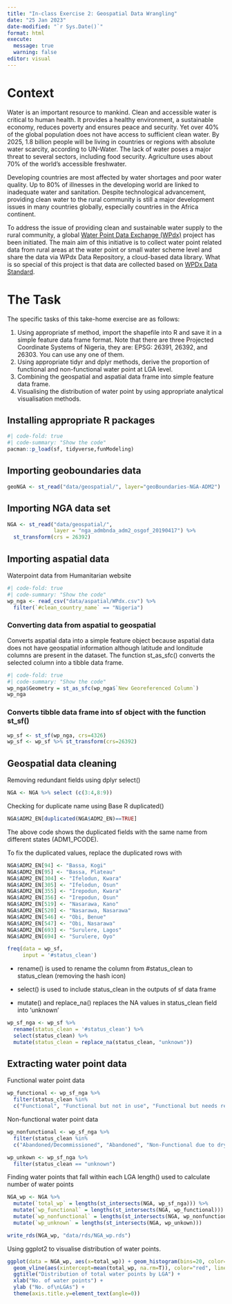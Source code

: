 ```yaml
---
title: "In-class Exercise 2: Geospatial Data Wrangling"
date: "25 Jan 2023"
date-modified: "`r Sys.Date()`"
format: html
execute: 
  message: true
  warning: false
editor: visual
---
```


# Context

Water is an important resource to mankind. Clean and accessible water is critical to human health. It provides a healthy environment, a sustainable economy, reduces poverty and ensures peace and security. Yet over 40% of the global population does not have access to sufficient clean water. By 2025, 1.8 billion people will be living in countries or regions with absolute water scarcity, according to UN-Water. The lack of water poses a major threat to several sectors, including food security. Agriculture uses about 70% of the world's accessible freshwater.

Developing countries are most affected by water shortages and poor water quality. Up to 80% of illnesses in the developing world are linked to inadequate water and sanitation. Despite technological advancement, providing clean water to the rural community is still a major development issues in many countries globally, especially countries in the Africa continent.

To address the issue of providing clean and sustainable water supply to the rural community, a global [Water Point Data Exchange (WPdx)](https://www.waterpointdata.org/about/) project has been initiated. The main aim of this initiative is to collect water point related data from rural areas at the water point or small water scheme level and share the data via WPdx Data Repository, a cloud-based data library. What is so special of this project is that data are collected based on [WPDx Data Standard](https://www.waterpointdata.org/wp-content/uploads/2021/04/WPDx_Data_Standard.pdf).

# The Task

The specific tasks of this take-home exercise are as follows:

1.  Using appropriate sf method, import the shapefile into R and save it in a simple feature data frame format. Note that there are three Projected Coordinate Systems of Nigeria, they are: EPSG: 26391, 26392, and 26303. You can use any one of them.
2.  Using appropriate tidyr and dplyr methods, derive the proportion of functional and non-functional water point at LGA level.
3.  Combining the geospatial and aspatial data frame into simple feature data frame.
4.  Visualising the distribution of water point by using appropriate analytical visualisation methods.

## Installing appropriate R packages

```r
#| code-fold: true
#| code-summary: "Show the code"
pacman::p_load(sf, tidyverse,funModeling)
```

## Importing geoboundaries data

```r
geoNGA <- st_read("data/geospatial/", layer="geoBoundaries-NGA-ADM2")  %>% st_transform(crs= 26392)
```

## Importing NGA data set

```r
NGA <- st_read("data/geospatial/",
               layer = "nga_admbnda_adm2_osgof_20190417") %>%
  st_transform(crs = 26392)
```

## Importing aspatial data

Waterpoint data from Humanitarian website

```r
#| code-fold: true
#| code-summary: "Show the code"
wp_nga <- read_csv("data/aspatial/WPdx.csv") %>%
  filter(`#clean_country_name` == "Nigeria")

```

### Converting data from aspatial to geospatial

Converts aspatial data into a simple feature object because aspatial data does not have geospatial information although latitude and londitude columns are present in the dataset. The function st_as_sfc() converts the selected column into a tibble data frame.

```r
#| code-fold: true
#| code-summary: "Show the code"
wp_nga$Geometry = st_as_sfc(wp_nga$`New Georeferenced Column`)
wp_nga
```

### Converts tibble data frame into sf object with the function st_sf()

```r
wp_sf <- st_sf(wp_nga, crs=4326)
wp_sf <- wp_sf %>% st_transform(crs=26392)
``` 

## Geospatial data cleaning

Removing redundant fields using dplyr select()

```r
NGA <- NGA %>% select (c(3:4,8:9))
```

Checking for duplicate name using Base R duplicated()

```r
NGA$ADM2_EN[duplicated(NGA$ADM2_EN)==TRUE]
```

The above code shows the duplicated fields with the same name from different states (ADM1_PCODE).

To fix the duplicated values, replace the duplicated rows with

```r
NGA$ADM2_EN[94] <- "Bassa, Kogi"
NGA$ADM2_EN[95] <- "Bassa, Plateau"
NGA$ADM2_EN[304] <- "Ifelodun, Kwara"
NGA$ADM2_EN[305] <- "Ifelodun, Osun"
NGA$ADM2_EN[355] <- "Irepodun, Kwara"
NGA$ADM2_EN[356] <- "Irepodun, Osun"
NGA$ADM2_EN[519] <- "Nasarawa, Kano"
NGA$ADM2_EN[520] <- "Nasarawa, Nasarawa"
NGA$ADM2_EN[546] <- "Obi, Benue"
NGA$ADM2_EN[547] <- "Obi, Nasarawa"
NGA$ADM2_EN[693] <- "Surulere, Lagos"
NGA$ADM2_EN[694] <- "Surulere, Oyo"
```

```r
freq(data = wp_sf,
     input = '#status_clean')
```

-   rename() is used to rename the column from #status_clean to status_clean (removing the hash icon)

-   select() is used to include status_clean in the outputs of sf data frame

-   mutate() and replace_na() replaces the NA values in status_clean field into 'unknown'

```r
wp_sf_nga <- wp_sf %>% 
  rename(status_clean = '#status_clean') %>%
  select(status_clean) %>%
  mutate(status_clean = replace_na(status_clean, "unknown"))
```

## Extracting water point data

Functional water point data

```r
wp_functional <- wp_sf_nga %>%
  filter(status_clean %in% 
  c("Functional", "Functional but not in use", "Functional but needs repair"))
```

Non-functional water point data

```r
wp_nonfunctional <- wp_sf_nga %>%
  filter(status_clean %in% 
  c("Abandoned/Decommissioned", "Abandoned", "Non-Functional due to dry season", "Non-Functional","Non functional due to dry season"))
```

```r
wp_unkown <- wp_sf_nga %>%
  filter(status_clean == "unknown")
```


Finding water points that fall within each LGA 
length() used to calculate number of water points 
```r
NGA_wp <- NGA %>%
  mutate(`total_wp` = lengths(st_intersects(NGA, wp_sf_nga))) %>%
  mutate(`wp_functional` = lengths(st_intersects(NGA, wp_functional))) %>%
  mutate(`wp_nonfunctional` = lengths(st_intersects(NGA, wp_nonfunctional))) %>%
  mutate(`wp_unknown` = lengths(st_intersects(NGA, wp_unkown)))

```

```r
write_rds(NGA_wp, "data/rds/NGA_wp.rds")
```

Using ggplot2 to visualise distribution of water points.

```r
ggplot(data = NGA_wp, aes(x=total_wp)) + geom_histogram(bins=20, color="black", fill="light blue") +
  geom_vline(aes(xintercept=mean(total_wp, na.rm=T)), color="red", linetype="dashed", size = 0.8 ) +
  ggtitle("Distribution of total water points by LGA") + 
  xlab("No. of water points") +
  ylab ("No. of\nLGAs") +
  theme(axis.title.y=element_text(angle=0))

```


